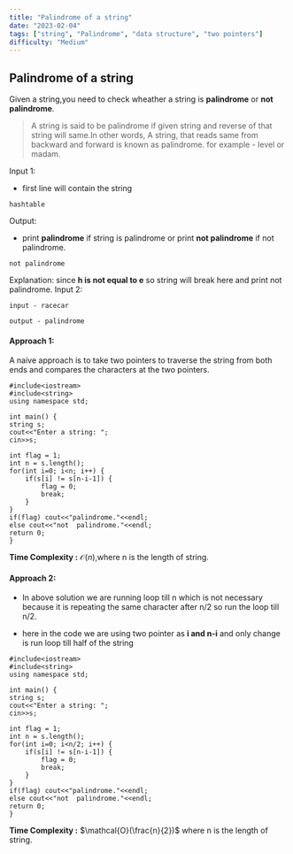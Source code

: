 ```yaml
---
title: "Palindrome of a string"
date: "2023-02-04"
tags: ["string", "Palindrome", "data structure", "two pointers"]
difficulty: "Medium"
---
```


## Palindrome of a string
Given a string,you need to check wheather a string is **palindrome** or **not palindrome**.

> A string is said to be palindrome if given string and reverse of that string will same.In other words, A string, that reads same from backward and forward is known as palindrome. for example - level or madam.

Input 1:
- first line will contain the string
```
hashtable
```
Output:
- print **palindrome** if string is palindrome or print **not palindrome** if not palindrome.
```
not palindrome
```
Explanation: since **h is not equal to e** so string will break here and print not palindrome.
Input 2:
```
input - racecar

output - palindrome
```

#### Approach 1:
A naive approach is to take two pointers to traverse the string from both ends and compares the characters at the two pointers.

```
#include<iostream>
#include<string>
using namespace std;

int main() {
string s;
cout<<"Enter a string: ";
cin>>s;

int flag = 1;
int n = s.length();
for(int i=0; i<n; i++) {
    if(s[i] != s[n-i-1]) {
        flag = 0;
        break;
    }
}
if(flag) cout<<"palindrome."<<endl;
else cout<<"not  palindrome."<<endl;
return 0;
}
```
**Time Complexity :** $\mathcal{O}(n)$,where n is the length of string.

#### Approach 2:
- In above solution we are running loop till n which is not necessary because it is repeating the same character after n/2 so run the loop till n/2.

- here in the code we are using two pointer as **i and n-i** and only change is run loop till half of the string
```
#include<iostream>
#include<string>
using namespace std;

int main() {
string s;
cout<<"Enter a string: ";
cin>>s;

int flag = 1;
int n = s.length();
for(int i=0; i<n/2; i++) {
    if(s[i] != s[n-i-1]) {
        flag = 0;
        break;
    }
}
if(flag) cout<<"palindrome."<<endl;
else cout<<"not  palindrome."<<endl;
return 0;
}
```
**Time Complexity :** $\mathcal{O}(\frac{n}{2})$ where n is the length of string.
